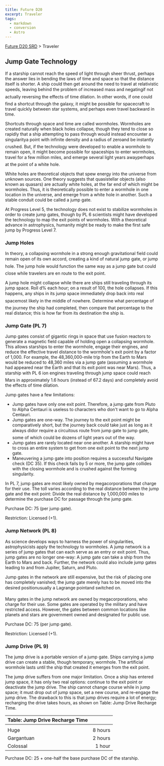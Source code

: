 ```yaml
---
title: Future D20
excerpt: Traveler
tags:
  - markdown
  - conversion
  - Astro
---
```






[Future D20 SRD]( / ) > Traveler




## Jump Gate Technology


If a starship cannot reach the speed of light through sheer thrust, perhaps the answer lies in bending the laws of time and space so that the distance itself is shorter. A ship could then get around the need to travel at relativistic speeds, leaving behind the problem of increased mass and negatingif not actually reversing the effects of time dilation. In other words, if one could find a shortcut through the galaxy, it might be possible for spacecraft to travel quickly between star systems, and perhaps even travel backward in time.


Shortcuts through space and time are called wormholes. Wormholes are created naturally when black holes collapse, though they tend to close so rapidly that a ship attempting to pass through would instead encounter a singularitya point with infinite density and a radius of zeroand be instantly crushed. But, if the technology were developed to enable a wormhole to remain open, it might become possible for spaceships to enter wormholes, travel for a few million miles, and emerge several light years awayperhaps at the point of a white hole.


White holes are theoretical objects that spew energy into the universe from unknown sources. One theory suggests that quasistellar objects (also known as quasars) are actually white holes, at the far end of which might be wormholes. Thus, it is theoretically possible to enter a wormhole in one location in the universe, and emerge from a white hole in another. Such a stable conduit could be called a jump gate.


At Progress Level 5, the technology does not exist to stabilize wormholes in order to create jump gates, though by PL 6 scientists might have developed the technology to map the exit points of wormholes. With a theoretical advance in astrophysics, humanity might be ready to make the first safe jump by Progress Level 7.


### Jump Holes


In theory, a collapsing wormhole in a strong enough gravitational field could remain open of its own accord, creating a kind of natural jump gate, or jump hole. The jump hole would function the same way as a jump gate but could close while travelers are en route to the exit point.


A jump hole might collapse while there are ships still traveling through its jump space. Roll d% each hour; on a result of 100, the hole collapses. If this happens, any ships in its jump space immediately drop back into real spacemost likely in the middle of nowhere. Determine what percentage of the journey the ship had completed, then compare that percentage to the real distance; this is how far from its destination the ship is.


### Jump Gate (PL 7)


Jump gates consist of gigantic rings in space that use fusion reactors to generate a magnetic field capable of holding open a collapsing wormhole. This allows starships to enter the wormhole, engage their engines, and reduce the effective travel distance to the wormhole's exit point by a factor of 1,000. For example, the 48,360,000-mile trip from the Earth to Mars would be reduced to 48,360 miles via a jump gate (assuming a wormhole had appeared near the Earth and that its exit point was near Mars). Thus, a starship with PL 6 ion engines traveling through jump space could reach Mars in approximately 1.6 hours (instead of 67.2 days) and completely avoid the effects of time dilation.


Jump gates have a few limitations:


- Jump gates have only one exit point. Therefore, a jump gate from Pluto to Alpha Centauri is useless to characters who don't want to go to Alpha Centauri.
- Jump gates are one-way. The journey to the exit point might be comparatively short, but the journey back could take just as long as it always didor require a circuitous route from jump gate to jump gate, some of which could be dozens of light years out of the way.
- Jump gates are rarely located near one another. A starship might have to cross an entire system to get from one exit point to the next jump gate.
- Maneuvering a jump gate into position requires a successful Navigate check (DC 35). If this check fails by 5 or more, the jump gate collides with the closing wormhole and is crushed against the forming singularity.


In PL 7, jump gates are most likely owned by megacorporations that charge for their use. The toll varies according to the real distance between the jump gate and the exit point: Divide the real distance by 1,000,000 miles to determine the purchase DC for passage through the jump gate.


Purchase DC: 75 (per jump gate).


Restriction: Licensed (+1).


### Jump Network (PL 8)


As science develops ways to harness the power of singularities, astrophysicists apply the technology to wormholes. A jump network is a series of jump gates that can each serve as an entry or exit point. Thus, jump gates are no longer one-way: A jump gate can take a ship from the Earth to Mars and back. Further, the network could also include jump gates leading to and from Jupiter, Saturn, and Pluto.


Jump gates in the network are still expensive, but the risk of placing one has completely vanished; the jump gate merely has to be moved into the desired positionusually a Lagrange pointand switched on.


Many gates in the jump network are owned by megacorporations, who charge for their use. Some gates are operated by the military and have restricted access. However, the gates between common locations like planets and stars are government owned and designated for public use.


Purchase DC: 75 (per jump gate).


Restriction: Licensed (+1).


### Jump Drive (PL 9)


The jump drive is a portable version of a jump gate. Ships carrying a jump drive can create a stable, though temporary, wormhole. The artificial wormhole lasts until the ship that created it emerges from the exit point.


The jump drive suffers from one major limitation. Once a ship has entered jump space, it has only two real options: continue to the exit point or deactivate the jump drive. The ship cannot change course while in jump space; it must drop out of jump space, set a new course, and re-engage the jump drive. The drawback to this is that jump drives require a lot of energy; recharging the drive takes hours, as shown on Table: Jump Drive Recharge Time.


| Table: Jump Drive Recharge Time |  |
| :--------------------------------- | --: |
|  |  |
| Huge | 8 hours |
| Gargantuan | 2 hours |
| Colossal | 1 hour |



Purchase DC: 25 + one-half the base purchase DC of the starship.



